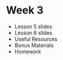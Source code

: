 
# Week 3

- <Link to="/week-3/lesson-5">Lesson 5 slides</Link>
- <Link to="/week-3/lesson-6">Lesson 6 slides</Link>
- Useful Resources
- Bonus Materials
- Homework
